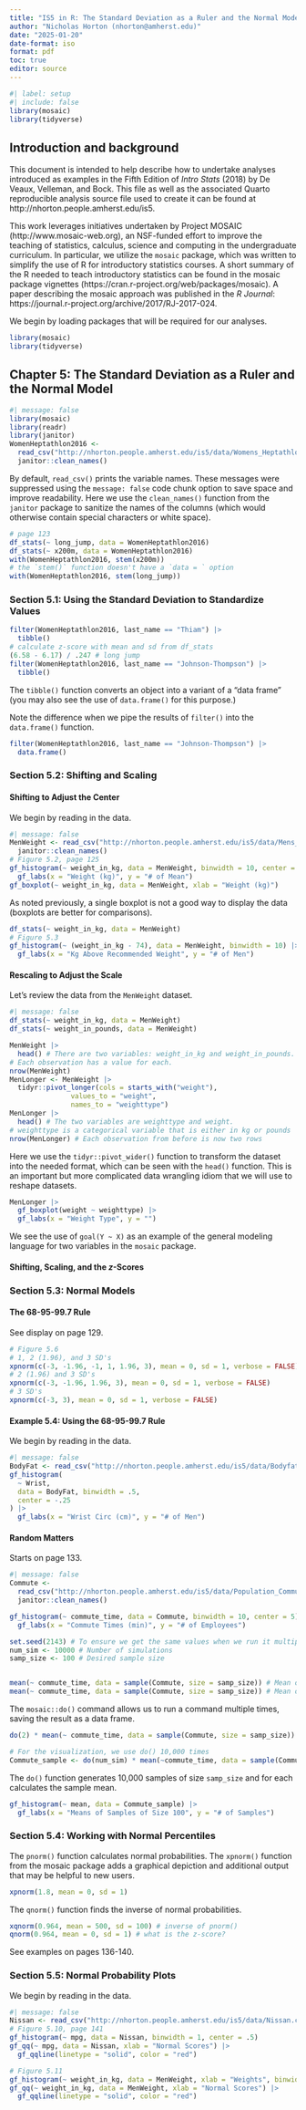```yaml
---
title: "IS5 in R: The Standard Deviation as a Ruler and the Normal Model (Chapter 5)"
author: "Nicholas Horton (nhorton@amherst.edu)"
date: "2025-01-20"
date-format: iso
format: pdf
toc: true
editor: source
---
```


```r
#| label: setup
#| include: false
library(mosaic)   
library(tidyverse)
```


## Introduction and background 

This document is intended to help describe how to undertake analyses introduced as examples in the Fifth Edition of *Intro Stats* (2018) by De Veaux, Velleman, and Bock.
This file as well as the associated Quarto reproducible analysis source file used to create it can be found at http://nhorton.people.amherst.edu/is5.

This work leverages initiatives undertaken by Project MOSAIC (http://www.mosaic-web.org), an NSF-funded effort to improve the teaching of statistics, calculus, science and computing in the undergraduate curriculum.
In particular, we utilize the `mosaic` package, which was written to simplify the use of R for introductory statistics courses.
A short summary of the R needed to teach introductory statistics can be found in the mosaic package vignettes (https://cran.r-project.org/web/packages/mosaic).
A paper describing the mosaic approach was published in the *R Journal*: https://journal.r-project.org/archive/2017/RJ-2017-024.

We begin by loading packages that will be required for our analyses.

```r
library(mosaic)
library(tidyverse)
```


## Chapter 5: The Standard Deviation as a Ruler and the Normal Model

```r
#| message: false
library(mosaic)
library(readr)
library(janitor)
WomenHeptathlon2016 <-
  read_csv("http://nhorton.people.amherst.edu/is5/data/Womens_Heptathlon_2016.csv") |>
  janitor::clean_names()
```

By default, `read_csv()` prints the variable names.
These messages were suppressed using the `message: false` code chunk option to save space and improve readability. 
Here we use the `clean_names()` function from the `janitor` package to sanitize the names of the columns (which would otherwise contain special characters or white space). 

```r
# page 123
df_stats(~ long_jump, data = WomenHeptathlon2016)
df_stats(~ x200m, data = WomenHeptathlon2016)
with(WomenHeptathlon2016, stem(x200m)) 
# the `stem()` function doesn't have a `data = ` option
with(WomenHeptathlon2016, stem(long_jump))
```

### Section 5.1: Using the Standard Deviation to Standardize Values

```r
filter(WomenHeptathlon2016, last_name == "Thiam") |>
  tibble()
# calculate z-score with mean and sd from df_stats
(6.58 - 6.17) / .247 # long jump
filter(WomenHeptathlon2016, last_name == "Johnson-Thompson") |>
  tibble()
```

The `tibble()` function converts an object into a variant of a "data frame" (you may also see the use of `data.frame()` for this purpose.)

Note the difference when we pipe the results of `filter()` into the `data.frame()` function.

```r
filter(WomenHeptathlon2016, last_name == "Johnson-Thompson") |>
  data.frame()
```

### Section 5.2: Shifting and Scaling

#### Shifting to Adjust the Center

We begin by reading in the data.

```r
#| message: false
MenWeight <- read_csv("http://nhorton.people.amherst.edu/is5/data/Mens_Weights.csv") |>
  janitor::clean_names()
# Figure 5.2, page 125
gf_histogram(~ weight_in_kg, data = MenWeight, binwidth = 10, center = 5) |>
  gf_labs(x = "Weight (kg)", y = "# of Mean")
gf_boxplot(~ weight_in_kg, data = MenWeight, xlab = "Weight (kg)")
```

As noted previously, a single boxplot is not a good way to display the data (boxplots are better for comparisons).

```r
df_stats(~ weight_in_kg, data = MenWeight)
# Figure 5.3
gf_histogram(~ (weight_in_kg - 74), data = MenWeight, binwidth = 10) |>
  gf_labs(x = "Kg Above Recommended Weight", y = "# of Men")
```

#### Rescaling to Adjust the Scale

Let's review the data from the `MenWeight` dataset.

```r
#| message: false
df_stats(~ weight_in_kg, data = MenWeight)
df_stats(~ weight_in_pounds, data = MenWeight)

MenWeight |>
  head() # There are two variables: weight_in_kg and weight_in_pounds. 
# Each observation has a value for each.
nrow(MenWeight)
MenLonger <- MenWeight |>
  tidyr::pivot_longer(cols = starts_with("weight"), 
               values_to = "weight",
               names_to = "weighttype")
MenLonger |>
  head() # The two variables are weighttype and weight. 
# weighttype is a categorical variable that is either in kg or pounds
nrow(MenLonger) # Each observation from before is now two rows
```

Here we use the `tidyr::pivot_wider()` function to transform the dataset into the needed format, which can be seen with the `head()` function.
This is an important but more complicated data wrangling idiom that we will use to reshape datasets.

```r
MenLonger |>
  gf_boxplot(weight ~ weighttype) |>
  gf_labs(x = "Weight Type", y = "")
```

We see the use of `goal(Y ~ X)` as an example of the general modeling language for two variables in the `mosaic` package.


#### Shifting, Scaling, and the *z*-Scores

### Section 5.3: Normal Models 

#### The 68-95-99.7 Rule

See display on page 129.  

```r
# Figure 5.6
# 1, 2 (1.96), and 3 SD's
xpnorm(c(-3, -1.96, -1, 1, 1.96, 3), mean = 0, sd = 1, verbose = FALSE)
# 2 (1.96) and 3 SD's
xpnorm(c(-3, -1.96, 1.96, 3), mean = 0, sd = 1, verbose = FALSE)
# 3 SD's
xpnorm(c(-3, 3), mean = 0, sd = 1, verbose = FALSE)
```

#### Example 5.4: Using the 68-95-99.7 Rule

We begin by reading in the data.

```r
#| message: false
BodyFat <- read_csv("http://nhorton.people.amherst.edu/is5/data/Bodyfat.csv")
gf_histogram(
  ~ Wrist,
  data = BodyFat, binwidth = .5,
  center = -.25
) |>
  gf_labs(x = "Wrist Circ (cm)", y = "# of Men")
```

#### Random Matters

Starts on page 133.

```r
#| message: false
Commute <-
  read_csv("http://nhorton.people.amherst.edu/is5/data/Population_Commute_Times.csv") |>
  janitor::clean_names()

gf_histogram(~ commute_time, data = Commute, binwidth = 10, center = 5) |>
  gf_labs(x = "Commute Times (min)", y = "# of Employees")

set.seed(2143) # To ensure we get the same values when we run it multiple times
num_sim <- 10000 # Number of simulations
samp_size <- 100 # Desired sample size


mean(~ commute_time, data = sample(Commute, size = samp_size)) # Mean of one random sample
mean(~ commute_time, data = sample(Commute, size = samp_size)) # Mean of another random sample
```

The `mosaic::do()` command allows us to run a command multiple times, saving the result as a data frame.

```r
do(2) * mean(~ commute_time, data = sample(Commute, size = samp_size))

# For the visualization, we use do() 10,000 times
Commute_sample <- do(num_sim) * mean(~commute_time, data = sample(Commute, size = samp_size))
```

The `do()` function generates 10,000 samples of size `samp_size` and for each calculates the sample mean.

```r
gf_histogram(~ mean, data = Commute_sample) |>
  gf_labs(x = "Means of Samples of Size 100", y = "# of Samples")
```

### Section 5.4: Working with Normal Percentiles

The `pnorm()` function calculates normal probabilities.
The `xpnorm()` function from the mosaic package adds a graphical depiction and additional output that may be helpful to new users.

```r
xpnorm(1.8, mean = 0, sd = 1)
```

The `qnorm()` function finds the inverse of normal probabilities.

```r
xqnorm(0.964, mean = 500, sd = 100) # inverse of pnorm()
qnorm(0.964, mean = 0, sd = 1) # what is the z-score?
```

See examples on pages 136-140.

### Section 5.5: Normal Probability Plots

We begin by reading in the data.

```r
#| message: false
Nissan <- read_csv("http://nhorton.people.amherst.edu/is5/data/Nissan.csv")
# Figure 5.10, page 141
gf_histogram(~ mpg, data = Nissan, binwidth = 1, center = .5)
gf_qq(~ mpg, data = Nissan, xlab = "Normal Scores") |>
  gf_qqline(linetype = "solid", color = "red")
```

```r
# Figure 5.11
gf_histogram(~ weight_in_kg, data = MenWeight, xlab = "Weights", binwidth = 10, center = 5)
gf_qq(~ weight_in_kg, data = MenWeight, xlab = "Normal Scores") |>
  gf_qqline(linetype = "solid", color = "red")
```
